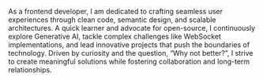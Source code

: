 
<NameTransition />

As a frontend developer, I am dedicated to crafting seamless user experiences through clean code, semantic design, and scalable architectures. A quick learner and advocate for open-source, I continuously explore Generative AI, tackle complex challenges like WebSocket implementations, and lead innovative projects that push the boundaries of technology. Driven by curiosity and the question, &ldquo;Why not better?&rdquo;, I strive to create meaningful solutions while fostering collaboration and long-term relationships.

